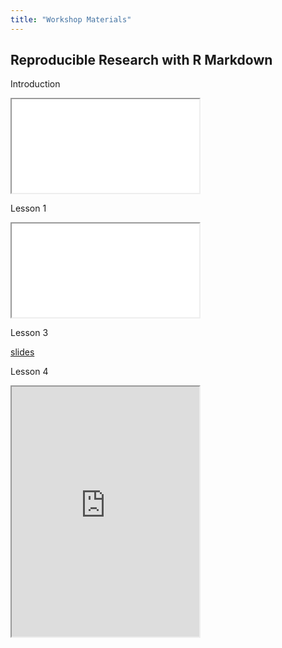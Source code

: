 ```yaml
---
title: "Workshop Materials"
---
```


## Reproducible Research with R Markdown

Introduction

```{=html}
<iframe class="slide-deck" src="slides/1_intro/2022_IASSL_R.html"></iframe>
```


Lesson 1

```{=html}
<iframe class="slide-deck" src="slides/2_ex1/example1.html"></iframe>
```

Lesson 3

[slides](https://prital.netlify.app/talks/jasm2022/jasm2022#1)

Lesson 4

```{=html}
<iframe width "780", height ="400",  src="https://prital.netlify.app/talks/jasm2022/jasm2022#1"></iframe>
```
